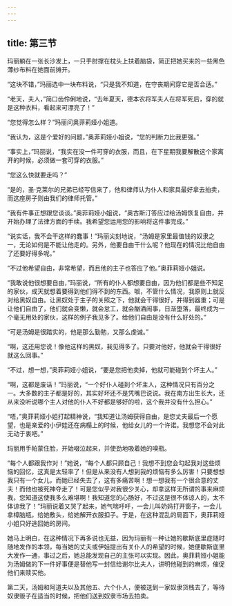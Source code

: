 ```yaml
---
---
---
```

title: 第三节
---




玛丽躺在一张长沙发上，一只手肘撑在枕头上扶着脑袋，简正把她买来的一些黑色薄纱布料在她面前摊开。

“这块不错，”玛丽选中一块布料说，“只是我不知道，在守丧期间穿它是否合适。”

“老天，夫人，”简口齿伶俐地说，“去年夏天，德本农将军夫人在将军死后，穿的就是这种衣料，看起来可漂亮了！”

“您觉得怎么样？”玛丽问奥菲莉娅小姐道。

“我认为，这是个爱好的问题，”奥菲莉娅小姐说，“您的判断力比我更强。”

“事实上，”玛丽说，“我实在没一件可穿的衣服，而且，在下星期我要解散这个家离开的时候，必须做一套可穿的衣服。”

“您这么快就要走吗？”

“是的，圣·克莱尔的兄弟已经写信来了，他和律师认为仆人和家具最好拿去拍卖，而这座房子则由我们的律师托管。”

“我有件事正想跟您谈谈。”奥菲莉娅小姐说，“奥古斯汀答应过给汤姆恢复自由，并开始办理了法律方面的手续。我希望您运用您的影响将这件事完成。”

“说实话，我不会干这样的蠢事！”玛丽尖刻地说，“汤姆是家里最值钱的奴隶之一，无论如何是不能让他走的。另外，他要自由干什么呢？他现在的情况比他自由了还要好得多呢。”

“不过他希望自由，非常希望，而且他的主子也答应了他。”奥菲莉娅小姐说。

“我敢说他很想要自由，”玛丽说，“所有的仆人都想要自由，因为他们都是些不知足的家伙，成天就想着要得到他们得不到的东西。呶，不管什么情况，我原则上就反对给黑奴自由。让黑奴处于主子的关照之下，他就会干得很好，并得到器重；可是让他们自由了，他们就会变懒，就会怠工，就会酗酒闹事，日渐堕落，最终成为一个毫无用处的家伙，这样的例子我见多了。给他们自由是没有什么好处的。”

“可是汤姆是很踏实的，他是那么勤勉，又那么虔诚。”

“啊，这还用您说！像他这样的黑奴，我见得多了。只要对他好，他就会干得很好就这么回事。”

“不过，想一想，”奥菲莉娅小姐说，“要是您把他卖掉，他就可能碰到个坏主人。”

“啊，这都是废话！”玛丽说，“一个好仆人碰到个坏主人，这种情况只有百分之一。大多数的主子都是好的，其实好坏还不是凭嘴巴说说。我在南方出生长大，还从来没听说哪个主人对他的仆人不好都是够好的啦，这个我并没有什么担心。”

“唔，”奥菲莉娅小姐打起精神说，“我知道让汤姆获得自由，是您丈夫最后一个愿望，也是亲爱的小伊娃还在病榻上的时候，他给女儿的一个许诺。我想您不会对此无动于衷吧。”

玛丽用手帕蒙住脸，开始啜泣起来，并使劲地吸着她的嗅瓶。

“每个人都跟我作对！”她说，“每个人都只顾自己！我想不到您会勾起我对这些烦恼的回忆，这真是太轻率了！但是从来没有人想到我的烦恼有多么厉害！只要想想我只有一个女儿，而她已经失去了，这有多痛苦啊！想一想我有一个很合意的丈夫！而他也被死神夺走了！可是您似乎对我很少关心，却拿这样无所谓的事来麻烦我，您知道这使我多么难堪啊！我知道您的心肠好，不过这是很不体谅人的，太不体谅我了！”玛丽说着又哭了起来，她气喘吁吁，一会儿叫奶妈打开窗子，一会儿拿樟脑瓶，给她敷头，给她解开衣服扣子。于是，在这种混乱的局面下，奥菲莉娅小姐只好逃回她的房间。

她马上明白，在这种情况下再多说也无益，因为玛丽有一种让她的歇斯底里症随时随地发作的本领，每当她的丈夫或伊娃提出有关仆人的希望的时候，她便歇斯底里大发作一通，事过之后，她总能发现自己的主张可以实现。因此，奥菲莉娅小姐能为汤姆做的下一件好事便是替他写一封信给谢尔比夫人，讲明他碰到的麻烦，催促他们来赎买他。

第二天，汤姆和阿道夫以及其他五、六个仆人，便被送到一家奴隶货栈去了，等待奴隶贩子在适当的时候，把他们送到奴隶市场去拍卖。